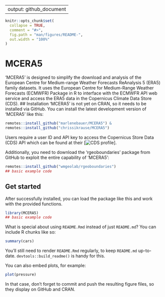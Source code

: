 
---
output: github_document
---

<!-- README.md is generated from README.Rmd. Please edit that file -->

```r
knitr::opts_chunk$set(
  collapse = TRUE,
  comment = "#>",
  fig.path = "man/figures/README-",
  out.width = "100%"
)
```

# MCERA5 

<!-- badges: start -->
<!-- badges: end -->

'MCERA5' is designed to simplify the download and analysis of the European Centre for Medium-range Weather Forecasts ReAnalysis 5 (ERA5) family datasets.
It uses the European Centre for Medium-Range Weather Forecasts (ECMWFR) Package in R to interface with the ECMWFR API web service and access the ERA5 data in the Copernicus Climate Data Store (CDS).
## Installation
'MCERA5' is not yet on CRAN, so it needs to be installed via GitHub.
You can install the latest development version of 'MCERA5' like this:

``` r
remotes::install_github("marlenebauer/MCERA5") &
remotes::install_github("chrissikrause/MCERA5")
```
Users require a user ID and API key to access the Copernicus Store Data (CDS) API which can be found at their [![CDS profile](https://cds.climate.copernicus.eu/user/login)].

Additionally, you need to download the 'rgeoboundaries' package from GitHub to exploit the entire capability of 'MCERA5':
```r
remotes::install_github("wmgeolab/rgeoboundaries")
## basic example code
```

## Get started
After successfully installed, you can load the package like this and work with the provided functions.
```r
library(MCERA5)
## basic example code
```



What is special about using `README.Rmd` instead of just `README.md`? You can include R chunks like so:

```r
summary(cars)
```

You'll still need to render `README.Rmd` regularly, to keep `README.md` up-to-date. `devtools::build_readme()` is handy for this.

You can also embed plots, for example:

```r
plot(pressure)
```

In that case, don't forget to commit and push the resulting figure files, so they display on GitHub and CRAN.

